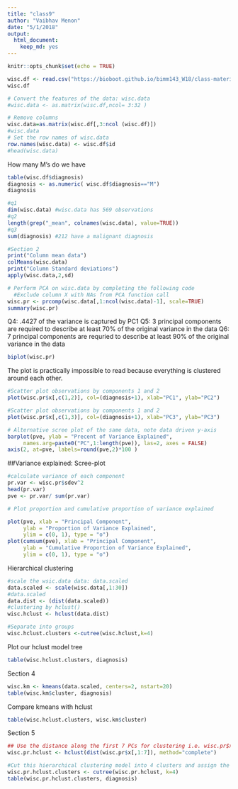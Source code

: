 ```yaml
---
title: "class9"
author: "Vaibhav Menon"
date: "5/1/2018"
output: 
  html_document: 
    keep_md: yes
---
```


```r
knitr::opts_chunk$set(echo = TRUE)
```

```r
wisc.df <- read.csv("https://bioboot.github.io/bimm143_W18/class-material/WisconsinCancer.csv")
wisc.df

# Convert the features of the data: wisc.data
#wisc.data <- as.matrix(wisc.df,ncol= 3:32 )
```
```r
# Remove columns
wisc.data=as.matrix(wisc.df[,3:ncol (wisc.df)])
#wisc.data
# Set the row names of wisc.data
row.names(wisc.data) <- wisc.df$id
#head(wisc.data)
```
How many M's do we have
```r
table(wisc.df$diagnosis)
diagnosis <- as.numeric( wisc.df$diagnosis=="M")
diagnosis
```
```r
#q1 
dim(wisc.data) #wisc.data has 569 observations
#q2
length(grep("_mean", colnames(wisc.data), value=TRUE))
#q3
sum(diagnosis) #212 have a malignant diagnosis
```

```r
#Section 2
print("Column mean data")
colMeans(wisc.data)
print("Column Standard deviations")
apply(wisc.data,2,sd)
```
```r
# Perform PCA on wisc.data by completing the following code
  #Exclude column X with NAs from PCA function call
wisc.pr <- prcomp(wisc.data[,1:ncol(wisc.data)-1], scale=TRUE)
summary(wisc.pr)
```
Q4: .4427 of the variance is captured by PC1
Q5: 3 principal components are required to describe at least 70% of the original variance in the data
Q6: 7 principal components are requried to describe at least 90% of the original variance in the data
```r
biplot(wisc.pr)
```
The plot is practically impossible to read because everything is clustered around each other.
```r
#Scatter plot observations by components 1 and 2
plot(wisc.pr$x[,c(1,2)], col=(diagnosis+1), xlab="PC1", ylab="PC2")

#Scatter plot observations by components 1 and 2
plot(wisc.pr$x[,c(1,3)], col=(diagnosis+1), xlab="PC3", ylab="PC3")

# Alternative scree plot of the same data, note data driven y-axis
barplot(pve, ylab = "Precent of Variance Explained",
     names.arg=paste0("PC",1:length(pve)), las=2, axes = FALSE)
axis(2, at=pve, labels=round(pve,2)*100 )


```
##Variance explained: Scree-plot
```r
#calculate variance of each component
pr.var <- wisc.pr$sdev^2
head(pr.var)
pve <- pr.var/ sum(pr.var)
```

```r
# Plot proportion and cumulative proportion of variance explained

plot(pve, xlab = "Principal Component", 
     ylab = "Proportion of Variance Explained", 
     ylim = c(0, 1), type = "o")
plot(cumsum(pve), xlab = "Principal Component", 
     ylab = "Cumulative Proportion of Variance Explained", 
     ylim = c(0, 1), type = "o")
```
Hierarchical clustering
```r
#scale the wsic.data data: data.scaled
data.scaled <- scale(wisc.data[,1:30])
#data.scaled
data.dist <- (dist(data.scaled))
#clustering by hclust()
wisc.hclust <- hclust(data.dist)

#Separate into groups
wisc.hclust.clusters <-cutree(wisc.hclust,k=4)
```

Plot our hclust model tree
```r
table(wisc.hclust.clusters, diagnosis)
```
Section 4
```r
wisc.km <- kmeans(data.scaled, centers=2, nstart=20)
table(wisc.km$cluster, diagnosis)
```

Compare kmeans with hclust
```r
table(wisc.hclust.clusters, wisc.km$cluster)
```

Section 5
```r
## Use the distance along the first 7 PCs for clustering i.e. wisc.pr$x[, 1:7]
wisc.pr.hclust <- hclust(dist(wisc.pr$x[,1:7]), method="complete")

#Cut this hierarchical clustering model into 4 clusters and assign the results to wisc.pr.hclust.clusters.
wisc.pr.hclust.clusters <- cutree(wisc.pr.hclust, k=4)
table(wisc.pr.hclust.clusters, diagnosis)
```

